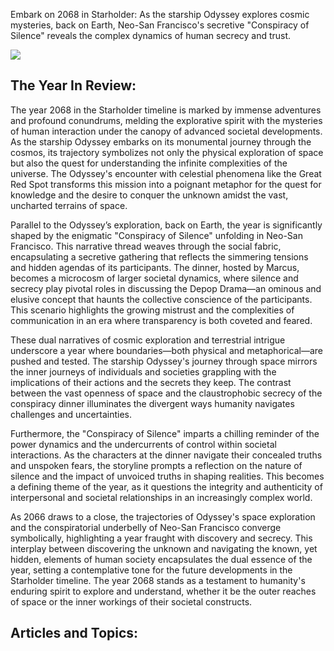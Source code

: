 Embark on 2068 in Starholder: As the starship Odyssey explores cosmic mysteries, back on Earth, Neo-San Francisco's secretive "Conspiracy of Silence" reveals the complex dynamics of human secrecy and trust.

![](2068-odyssey.png)

## The Year In Review:

The year 2068 in the Starholder timeline is marked by immense adventures and profound conundrums, melding the explorative spirit with the mysteries of human interaction under the canopy of advanced societal developments. As the starship Odyssey embarks on its monumental journey through the cosmos, its trajectory symbolizes not only the physical exploration of space but also the quest for understanding the infinite complexities of the universe. The Odyssey's encounter with celestial phenomena like the Great Red Spot transforms this mission into a poignant metaphor for the quest for knowledge and the desire to conquer the unknown amidst the vast, uncharted terrains of space.

Parallel to the Odyssey’s exploration, back on Earth, the year is significantly shaped by the enigmatic "Conspiracy of Silence" unfolding in Neo-San Francisco. This narrative thread weaves through the social fabric, encapsulating a secretive gathering that reflects the simmering tensions and hidden agendas of its participants. The dinner, hosted by Marcus, becomes a microcosm of larger societal dynamics, where silence and secrecy play pivotal roles in discussing the Depop Drama—an ominous and elusive concept that haunts the collective conscience of the participants. This scenario highlights the growing mistrust and the complexities of communication in an era where transparency is both coveted and feared.

These dual narratives of cosmic exploration and terrestrial intrigue underscore a year where boundaries—both physical and metaphorical—are pushed and tested. The starship Odyssey's journey through space mirrors the inner journeys of individuals and societies grappling with the implications of their actions and the secrets they keep. The contrast between the vast openness of space and the claustrophobic secrecy of the conspiracy dinner illuminates the divergent ways humanity navigates challenges and uncertainties.

Furthermore, the "Conspiracy of Silence" imparts a chilling reminder of the power dynamics and the undercurrents of control within societal interactions. As the characters at the dinner navigate their concealed truths and unspoken fears, the storyline prompts a reflection on the nature of silence and the impact of unvoiced truths in shaping realities. This becomes a defining theme of the year, as it questions the integrity and authenticity of interpersonal and societal relationships in an increasingly complex world.

As 2066 draws to a close, the trajectories of Odyssey's space exploration and the conspiratorial underbelly of Neo-San Francisco converge symbolically, highlighting a year fraught with discovery and secrecy. This interplay between discovering the unknown and navigating the known, yet hidden, elements of human society encapsulates the dual essence of the year, setting a contemplative tone for the future developments in the Starholder timeline. The year 2068 stands as a testament to humanity's enduring spirit to explore and understand, whether it be the outer reaches of space or the inner workings of their societal constructs.

## Articles and Topics:
